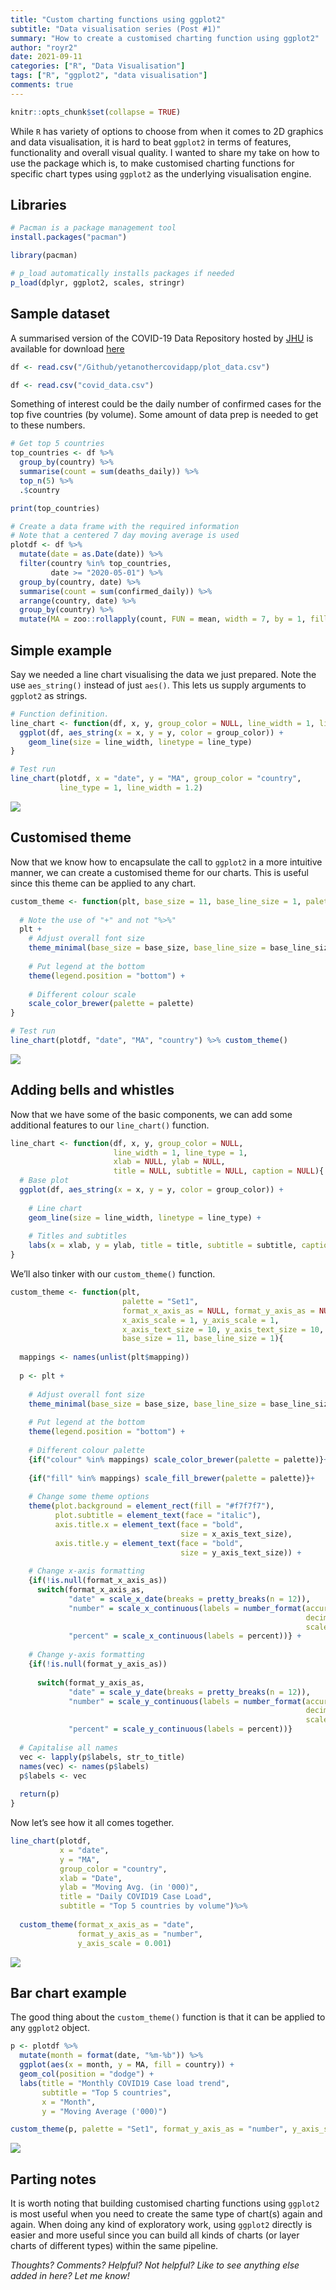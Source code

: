 ```yaml
---
title: "Custom charting functions using ggplot2"
subtitle: "Data visualisation series (Post #1)"
summary: "How to create a customised charting function using ggplot2"
author: "royr2"
date: 2021-09-11
categories: ["R", "Data Visualisation"]
tags: ["R", "ggplot2", "data visualisation"]  
comments: true
---
```


```r
knitr::opts_chunk$set(collapse = TRUE)
```

While `R` has variety of options to choose from when it comes to 2D graphics and data visualisation, it is hard to beat `ggplot2` in terms of features, functionality and overall visual quality. I wanted to share my take on how to use the package which is, to make customised charting functions for specific chart types using `ggplot2` as the underlying visualisation engine. 

## Libraries
```r
# Pacman is a package management tool 
install.packages("pacman")
```

```r
library(pacman)

# p_load automatically installs packages if needed
p_load(dplyr, ggplot2, scales, stringr)
```

## Sample dataset
A summarised version of the COVID-19 Data Repository hosted by [JHU](https://github.com/CSSEGISandData/COVID-19) is available for download [here](https://github.com/royr2/blog/blob/main/download/covid_data.csv)


```r
df <- read.csv("/Github/yetanothercovidapp/plot_data.csv")
```

```r
df <- read.csv("covid_data.csv")
```

Something of interest could be the daily number of confirmed cases for the top five countries (by volume). Some amount of data prep is needed to get to these numbers.

```r
# Get top 5 countries
top_countries <- df %>% 
  group_by(country) %>% 
  summarise(count = sum(deaths_daily)) %>% 
  top_n(5) %>% 
  .$country
```

```r
print(top_countries)
```

```r
# Create a data frame with the required information
# Note that a centered 7 day moving average is used
plotdf <- df %>% 
  mutate(date = as.Date(date)) %>% 
  filter(country %in% top_countries, 
         date >= "2020-05-01") %>% 
  group_by(country, date) %>% 
  summarise(count = sum(confirmed_daily)) %>%
  arrange(country, date) %>% 
  group_by(country) %>% 
  mutate(MA = zoo::rollapply(count, FUN = mean, width = 7, by = 1, fill = NA, align = "center"))

```

## Simple example

Say we needed a line chart visualising the data we just prepared. Note the use `aes_string()` instead of just `aes()`. This lets us supply arguments to `ggplot2` as strings.

```r
# Function definition.
line_chart <- function(df, x, y, group_color = NULL, line_width = 1, line_type = 1){
  ggplot(df, aes_string(x = x, y = y, color = group_color)) + 
    geom_line(size = line_width, linetype = line_type)
}
```

```r
# Test run
line_chart(plotdf, x = "date", y = "MA", group_color = "country", 
           line_type = 1, line_width = 1.2)
```
![](chart1-1.png)

## Customised theme

Now that we know how to encapsulate the call to `ggplot2` in a more intuitive manner, we can create a customised theme for our charts. This is useful since this theme can be applied to any chart. 

```r
custom_theme <- function(plt, base_size = 11, base_line_size = 1, palette = "Set1"){
  
  # Note the use of "+" and not "%>%"
  plt + 
    # Adjust overall font size
    theme_minimal(base_size = base_size, base_line_size = base_line_size) + 
    
    # Put legend at the bottom
    theme(legend.position = "bottom") + 
    
    # Different colour scale
    scale_color_brewer(palette = palette)
}
```

```r
# Test run
line_chart(plotdf, "date", "MA", "country") %>% custom_theme()
```
![](chart2-1.png)

## Adding bells and whistles

Now that we have some of the basic components, we can add some additional features to our `line_chart()` function.

```r
line_chart <- function(df, x, y, group_color = NULL, 
                       line_width = 1, line_type = 1, 
                       xlab = NULL, ylab = NULL, 
                       title = NULL, subtitle = NULL, caption = NULL){
  # Base plot
  ggplot(df, aes_string(x = x, y = y, color = group_color)) + 
    
    # Line chart 
    geom_line(size = line_width, linetype = line_type) + 
    
    # Titles and subtitles
    labs(x = xlab, y = ylab, title = title, subtitle = subtitle, caption = caption)
}
```

We'll also tinker with our `custom_theme()` function.

```r
custom_theme <- function(plt, 
                         palette = "Set1", 
                         format_x_axis_as = NULL, format_y_axis_as = NULL, 
                         x_axis_scale = 1, y_axis_scale = 1, 
                         x_axis_text_size = 10, y_axis_text_size = 10, 
                         base_size = 11, base_line_size = 1){
  
  mappings <- names(unlist(plt$mapping))
  
  p <- plt + 
    
    # Adjust overall font size
    theme_minimal(base_size = base_size, base_line_size = base_line_size) + 
    
    # Put legend at the bottom
    theme(legend.position = "bottom") + 
    
    # Different colour palette
    {if("colour" %in% mappings) scale_color_brewer(palette = palette)}+
    
    {if("fill" %in% mappings) scale_fill_brewer(palette = palette)}+
    
    # Change some theme options
    theme(plot.background = element_rect(fill = "#f7f7f7"), 
          plot.subtitle = element_text(face = "italic"), 
          axis.title.x = element_text(face = "bold", 
                                      size = x_axis_text_size), 
          axis.title.y = element_text(face = "bold", 
                                      size = y_axis_text_size)) + 
    
    # Change x-axis formatting
    {if(!is.null(format_x_axis_as))
      switch(format_x_axis_as, 
             "date" = scale_x_date(breaks = pretty_breaks(n = 12)), 
             "number" = scale_x_continuous(labels = number_format(accuracy = 0.1, 
                                                                  decimal.mark = ",", 
                                                                  scale = x_axis_scale)), 
             "percent" = scale_x_continuous(labels = percent))} + 
    
    # Change y-axis formatting
    {if(!is.null(format_y_axis_as))
      
      switch(format_y_axis_as, 
             "date" = scale_y_date(breaks = pretty_breaks(n = 12)), 
             "number" = scale_y_continuous(labels = number_format(accuracy = 0.1, 
                                                                  decimal.mark = ",", 
                                                                  scale = y_axis_scale)), 
             "percent" = scale_y_continuous(labels = percent))}
  
  # Capitalise all names
  vec <- lapply(p$labels, str_to_title)
  names(vec) <- names(p$labels)
  p$labels <- vec
  
  return(p)
}
```

Now let's see how it all comes together.

```r
line_chart(plotdf,
           x = "date", 
           y = "MA", 
           group_color = "country", 
           xlab = "Date", 
           ylab = "Moving Avg. (in '000)", 
           title = "Daily COVID19 Case Load", 
           subtitle = "Top 5 countries by volume")%>% 
  
  custom_theme(format_x_axis_as = "date", 
               format_y_axis_as = "number", 
               y_axis_scale = 0.001)
```

![](chart3-1.png)

## Bar chart example
The good thing about the `custom_theme()` function is that it can be applied to any `ggplot2` object. 

```r
p <- plotdf %>%  
  mutate(month = format(date, "%m-%b")) %>% 
  ggplot(aes(x = month, y = MA, fill = country)) + 
  geom_col(position = "dodge") + 
  labs(title = "Monthly COVID19 Case load trend", 
       subtitle = "Top 5 countries", 
       x = "Month", 
       y = "Moving Average ('000)")

custom_theme(p, palette = "Set1", format_y_axis_as = "number", y_axis_scale = 0.001)
```
![](chart4-1.png)

## Parting notes
It is worth noting that building customised charting functions using `ggplot2` is most useful when you need to create the same type of chart(s) again and again. When doing any kind of exploratory work, using `ggplot2` directly is easier and more useful since you can build all kinds of charts (or layer charts of different types) within the same pipeline. 

*Thoughts? Comments? Helpful? Not helpful? Like to see anything else added in here? Let me know!*

